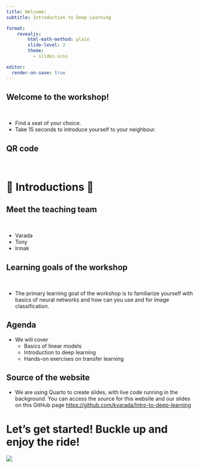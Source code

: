 ```yaml
---
title: Welcome!
subtitle: Introduction to Deep Learning  

format:
    revealjs:
        html-math-method: plain
        slide-level: 2
        theme:
          - slides.scss

editor:
  render-on-save: true
---
```


## Welcome to the workshop! 
\

* Find a seat of your choice.
* Take 15 seconds to introduce yourself to your neighbour.  

## QR code
\


# 🤝 Introductions 🤝 {.middle}

## Meet the teaching team 
\

- Varada
- Tony
- Irmak

## Learning goals of the workshop
\

- The primary learning goal of the workshop is to familiarize yourself with basics of neural networks and how can you use and for image classification. 

## Agenda
- We will cover
  - Basics of linear models
  - Introduction to deep learning
  - Hands-on exercises on transfer learning

## Source of the website 
- We are using Quarto to create slides, with live code running in the background. You can access the source for this website and our slides on this GitHub page [https://github.com/kvarada/Intro-to-deep-learning](https://github.com/kvarada/Intro-to-deep-learning)

# Let's get started! Buckle up and enjoy the ride! 

![](img/eva-hippo-ride.png)